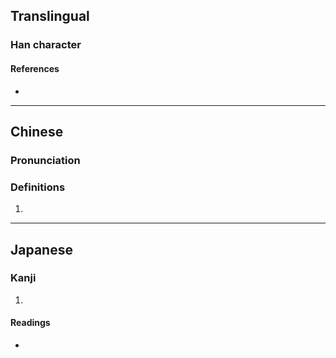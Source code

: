 {{character info}}
==Translingual==

===Han character===
{{Han char|rn=9|rad=人|as=16|sn=18|four=|canj=OFQF|ids=⿰亻駦}}

====References====
* {{Han ref|kx=0121.130|dkj=01277|dj=0256.010|hdz=10236.130|uh=512F|ud=20783}}

----

==Chinese==
{{zh-forms}}

===Pronunciation===
{{zh-pron
|m=téng
|m-s=
|dg=
|c=tang4
|c-t=
|g=
|h=pfs=
|j=
|mb=
|md=
|mn=
|mn-t=
|w=
|x=
|mc=y
|oc=y
|cat=
}}

===Definitions===
{{zh-hanzi}}

# {{zh-only|倰儯}}

----

==Japanese==

===Kanji===
{{ja-kanji|grade=|rs=人16}}

# {{rfdef|ja|sort=人16}}

====Readings====
* {{ja-readings|on=とう,どう|kun=ながい}}
